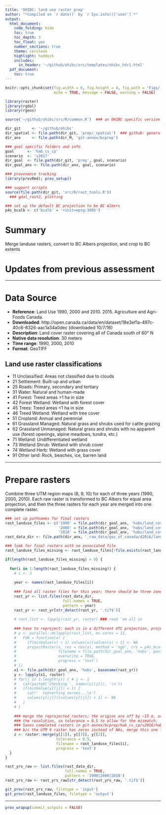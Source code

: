 ```yaml
---
title: 'OHIBC: land use raster prep'
author: "*Compiled on `r date()` by `r Sys.info()['user']`*"
output: 
  html_document:
    code_folding: hide
    toc: true
    toc_depth: 3
    toc_float: yes
    number_sections: true
    theme: cerulean
    highlight: haddock
    includes: 
      in_header: '~/github/ohibc/src/templates/ohibc_hdr1.html'
  pdf_document:
    toc: true
---
```


``` r

knitr::opts_chunk$set(fig.width = 6, fig.height = 4, fig.path = 'Figs/',
                      echo = TRUE, message = FALSE, warning = FALSE)

library(raster)
library(rgdal)
library(rgeos)

source('~/github/ohibc/src/R/common.R')  ### an OHIBC specific version of common.R

dir_git     <- '~/github/ohibc'
dir_spatial <- file.path(dir_git, 'prep/_spatial')  ### github: general buffer region shapefiles
dir_anx     <- file.path(dir_M, 'git-annex/bcprep')

### goal specific folders and info
goal      <- 'hab_cs_cp'
scenario  <- 'v2017'
dir_goal  <- file.path(dir_git, 'prep', goal, scenario)
dir_goal_anx <- file.path(dir_anx, goal, scenario)

### provenance tracking
library(provRmd); prov_setup()

### support scripts
source(file.path(dir_git, 'src/R/rast_tools.R')) 
  ### gdal_rast2, plotting

### set up the default BC projection to be BC Albers
p4s_bcalb <- c('bcalb' = '+init=epsg:3005')

```

# Summary

Merge landuse rasters, convert to BC Albers projection, and crop to BC extents

# Updates from previous assessment

-----

# Data Source

* __Reference__: Land Use 1990, 2000 and 2010. 2015. Agriculture and Agri-Foods Canada.
* __Downloaded__: http://open.canada.ca/data/en/dataset/18e3ef1a-497c-40c6-8326-aac1a34a0dec (downloaded 10/7/16)
* __Description__:  Land cover raster covering all of Canada south of 60° N
* __Native data resolution__: 30 meters   
* __Time range__: 1990, 2000, 2010
* __Format__:  GeoTIFF
    
## Land use raster classifications

- 11 Unclassified: Areas not classified due to clouds
- 21 Settlement: Built-up and urban
- 25 Roads: Primary, secondary and tertiary
- 31 Water: Natural and human-made
- 41 Forest: Treed areas >1 ha in size
- 42 Forest Wetland: Wetland with forest cover
- 45 Trees: Treed areas <1 ha in size
- 46 Treed Wetland: Wetland with tree cover
- 51 Cropland: Annual and perennial
- 61 Grassland Managed: Natural grass and shrubs used for cattle grazing
- 62 Grassland Unmanaged: Natural grass and shrubs with no apparent use (forest openings, alpine meadows, tundra, etc.)
- 71 Wetland: Undifferentiated wetland
- 73 Wetland Shrub: Wetland with shrub cover
- 74 Wetland Herb: Wetland with grass cover
- 91 Other land: Rock, beaches, ice, barren land 

-----
  
# Prepare rasters

Combine three UTM region maps (8, 9, 10) for each of three years (1990, 2000, 2010).  Each raw raster is transformed to BC Albers for equal area projection, and then the three rasters for each year are merged into one complete raster.

``` r

### set up pathnames for final rasters
rast_landuse_files <- c('1990' = file.path(dir_goal_anx, 'habs/land_cover_1990_30m.tif'),
                        '2000' = file.path(dir_goal_anx, 'habs/land_cover_2000_30m.tif'),
                        '2010' = file.path(dir_goal_anx, 'habs/land_cover_2010_30m.tif'))
rast_data_dir <- file.path(dir_anx, '_raw_data/gov_of_canada/d2016/land_use_90_00_10')

### look for final rasters with no associated file  
rast_landuse_files_missing <- rast_landuse_files[!file.exists(rast_landuse_files)]

if(length(rast_landuse_files_missing) > 0) {
  
  for(i in 1:length(rast_landuse_files_missing)) {
    # i <- 3
    
    year <- names(rast_landuse_files[i])
    
    ### find all raster files for this year; there should be three zones
    rast_yr <- list.files(rast_data_dir,
                          full.names = TRUE,
                          pattern = year)
    rast_yr <- rast_yr[str_detect(rast_yr, '.tif$')]
    
    # rast_list <- lapply(rast_yr, raster) ### read 'em all in
  
    ### have to reproject; each is in a different UTC projection, project all to BC Albers
    # y <- parallel::mclapply(rast_list, mc.cores = 12,
    #   FUN = function(x) {
    #     if(minValue(x) < 1) values(x)[values(x) < 1] <- NA
    #     projectRaster(x, res = res(x), method = 'ngb', crs = p4s_bcalb,
    #                   filename = file.path(dir_goal_anx, 'habs', paste0(names(x), '.tif')),
    #                   overwrite = TRUE,
    #                   progress = 'text')
    # })
    x1 <- file.path(dir_goal_anx, 'habs', basename(rast_yr))
    y <- lapply(x1, raster)
    # for(j in 1:length(y)) { # j <- 1
    #   cat(paste0('Checking ', names(y[[j]]), '\n'))
    #   if(minValue(y[[j]]) < 1) {
    #     cat('  Converting zeroes...\n')
    #     values(y[[j]])[values(y[[j]]) < 1] <- NA
    #   }
    # }
    
    ### merge the reprojected rasters; the origins are off by ~15 m, or about half
    ### the resolution, so tolerance = 0.5 to allow for the mismatch.
    ### Saves completed rasters in git-annex/bcprep/hab_cs_cp/v2016/habs
    ### b/c the UTM 9 raster has zeros instead of NAs, merge this one last; merge will keep earlier non-NA values over the zeros
    z <- raster::merge(y[[1]], y[[3]], y[[2]],  
                       tolerance = 0.5,
                       filename = rast_landuse_files[i],
                       progress = 'text')
  }
}

rast_yrs_raw <- list.files(rast_data_dir,
                           full.names = TRUE,
                           pattern = '1990|2000|2010')
rast_yrs_raw <- rast_yrs_raw[str_detect(rast_yrs_raw, '.tif$')]

git_prov(rast_yrs_raw, filetype = 'input')
git_prov(rast_landuse_files, filetype = 'output')

```

-----

``` r
prov_wrapup(commit_outputs = FALSE)
```

